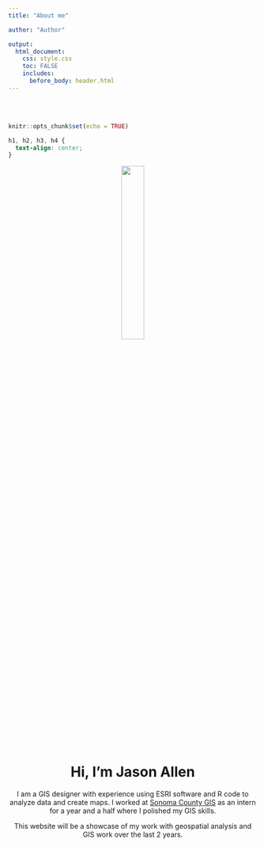 ```yaml
---
title: "About me"

author: "Author"

output: 
  html_document:
    css: style.css
    toc: FALSE
    includes:
      before_body: header.html
---
```


<br><br>

<div class="mycontent">

```r
knitr::opts_chunk$set(echo = TRUE)
```

```css
h1, h2, h3, h4 {
  text-align: center;
}
```

<center>
![](./img/IMG_2492.jpg){width=30%}
</center>

<center>
# Hi, I'm Jason Allen
</center>

<center>
I am a GIS designer with experience using ESRI software and R code to analyze data and create maps. I worked at [Sonoma County GIS](https://gis-sonomacounty.hub.arcgis.com/) as an intern for a year and a half where I polished my GIS skills.

This website will be a showcase of my work with geospatial analysis and GIS work over the last 2 years.
</center>
